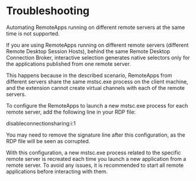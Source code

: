 ﻿# Troubleshooting

Automating RemoteApps running on different remote servers at the same time is not supported.

If you are using RemoteApps running on different remote servers (different Remote Desktop Session Hosts), behind the same Remote Desktop Connection Broker, interactive selection generates native selectors only for the applications published from one remote server.

This happens because in the described scenario, RemoteApps from different servers share the same mstsc.exe process on the client machine, and the extension cannot create virtual channels with each of the remote servers.

To configure the RemoteApps to launch a new mstsc.exe process for each remote server, add the following line in your RDP file:

disableconnectionsharing:i:1

You may need to remove the signature line after this configuration, as the RDP file will be seen as corrupted.

With this configuration, a new mstsc.exe process related to the specific remote server is recreated each time you launch a new application from a remote server. To avoid any issues, it is recommended to start all remote applications before interacting with them.
